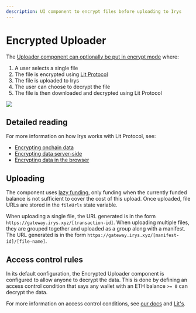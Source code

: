 ```yaml
---
description: UI component to encrypt files before uploading to Irys
---
```



# Encrypted Uploader

The [Uploader component can optionally be put in encrypt mode](https://provenance-toolkit.irys.xyz/encrypted-uploader) where:

1. A user selects a single file
2. The file is encrypted using [Lit Protocol](https://litprotocol.com/)
3. The file is uploaded to Irys
4. The user can choose to decrypt the file
5. The file is then downloaded and decrypted using Lit Protocol

<img
	className="border border-[#FEF4EE] rounded-xl mt-5 md:w-3/6 w-full"
	src="/img/provenance-toolkit/encrypted-uploader.png"
/>

## Detailed reading

For more information on how Irys works with Lit Protocol, see:

-   [Encrypting onchain data](/hands-on/tutorials/encrypting-onchain-data)
-   [Encrypting data server-side](/hands-on/tutorials/server-side-encryption)
-   [Encrypting data in the browser](/hands-on/tutorials/browser-based-encryption)

## Uploading

The component uses [lazy funding](/developer-docs/irys-sdk/api/fund#lazy-funding), only funding when the currently funded balance is not sufficient to cover the cost of this upload. Once uploaded, file URLs are stored in the `fileUrls` state variable.

When uploading a single file, the URL generated is in the form `https://gateway.irys.xyz/[transaction-id]`. When uploading multiple files, they are grouped together and uploaded as a group along with a manifest. The URL generated is in the form `https://gateway.irys.xyz/[manifest-id]/[file-name]`.

## Access control rules

In its default configuration, the Encrypted Uploader component is configured to allow anyone to decrypt the data. This is done by defining an access control condition that says any wallet with an ETH balance `>= 0` can decrypt the data.

For more information on access control conditions, see [our docs](/hands-on/tutorials/browser-based-encryption#access-control-conditions) and [Lit's](https://developer.litprotocol.com/v3/sdk/access-control/intro/).
